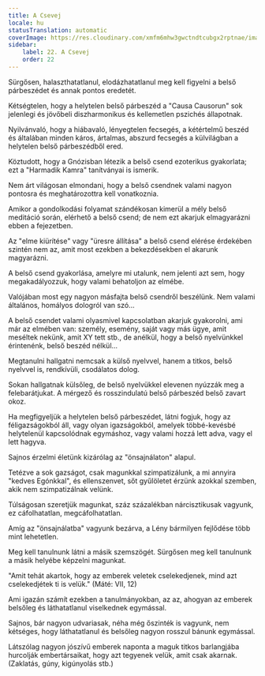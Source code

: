 ```yaml
---
title: A Csevej
locale: hu
statusTranslation: automatic
coverImage: https://res.cloudinary.com/xmfm6mhw3gwctndtcubgx2rptnae/image/upload/v1740468922/small_cover_tratado_de_psicologia_revolucionaria_a4c0dca4e0.webp
sidebar:
    label: 22. A Csevej
    order: 22
---
```

Sürgősen, halaszthatatlanul, elodázhatatlanul meg kell figyelni a belső párbeszédet és annak pontos eredetét.

Kétségtelen, hogy a helytelen belső párbeszéd a "Causa Causorun" sok jelenlegi és jövőbeli diszharmonikus és kellemetlen pszichés állapotnak.

Nyilvánvaló, hogy a hiábavaló, lényegtelen fecsegés, a kétértelmű beszéd és általában minden káros, ártalmas, abszurd fecsegés a külvilágban a helytelen belső párbeszédből ered.

Köztudott, hogy a Gnózisban létezik a belső csend ezoterikus gyakorlata; ezt a "Harmadik Kamra" tanítványai is ismerik.

Nem árt világosan elmondani, hogy a belső csendnek valami nagyon pontosra és meghatározottra kell vonatkoznia.

Amikor a gondolkodási folyamat szándékosan kimerül a mély belső meditáció során, elérhető a belső csend; de nem ezt akarjuk elmagyarázni ebben a fejezetben.

Az "elme kiürítése" vagy "üresre állítása" a belső csend elérése érdekében szintén nem az, amit most ezekben a bekezdésekben el akarunk magyarázni.

A belső csend gyakorlása, amelyre mi utalunk, nem jelenti azt sem, hogy megakadályozzuk, hogy valami behatoljon az elmébe.

Valójában most egy nagyon másfajta belső csendről beszélünk. Nem valami általános, homályos dologról van szó...

A belső csendet valami olyasmivel kapcsolatban akarjuk gyakorolni, ami már az elmében van: személy, esemény, saját vagy más ügye, amit meséltek nekünk, amit XY tett stb., de anélkül, hogy a belső nyelvünkkel érintenénk, belső beszéd nélkül...

Megtanulni hallgatni nemcsak a külső nyelvvel, hanem a titkos, belső nyelvvel is, rendkívüli, csodálatos dolog.

Sokan hallgatnak külsőleg, de belső nyelvükkel elevenen nyúzzák meg a felebarátjukat. A mérgező és rosszindulatú belső párbeszéd belső zavart okoz.

Ha megfigyeljük a helytelen belső párbeszédet, látni fogjuk, hogy az féligazságokból áll, vagy olyan igazságokból, amelyek többé-kevésbé helytelenül kapcsolódnak egymáshoz, vagy valami hozzá lett adva, vagy el lett hagyva.

Sajnos érzelmi életünk kizárólag az "önsajnálaton" alapul.

Tetézve a sok gazságot, csak magunkkal szimpatizálunk, a mi annyira "kedves Egónkkal", és ellenszenvet, sőt gyűlöletet érzünk azokkal szemben, akik nem szimpatizálnak velünk.

Túlságosan szeretjük magunkat, száz százalékban nárcisztikusak vagyunk, ez cáfolhatatlan, megcáfolhatatlan.

Amíg az "önsajnálatba" vagyunk bezárva, a Lény bármilyen fejlődése több mint lehetetlen.

Meg kell tanulnunk látni a másik szemszögét. Sürgősen meg kell tanulnunk a másik helyébe képzelni magunkat.

"Amit tehát akartok, hogy az emberek veletek cselekedjenek, mind azt cselekedjétek ti is velük." (Máté: VII, 12)

Ami igazán számít ezekben a tanulmányokban, az az, ahogyan az emberek belsőleg és láthatatlanul viselkednek egymással.

Sajnos, bár nagyon udvariasak, néha még őszinték is vagyunk, nem kétséges, hogy láthatatlanul és belsőleg nagyon rosszul bánunk egymással.

Látszólag nagyon jószívű emberek naponta a maguk titkos barlangjába hurcolják embertársaikat, hogy azt tegyenek velük, amit csak akarnak. (Zaklatás, gúny, kigúnyolás stb.)

